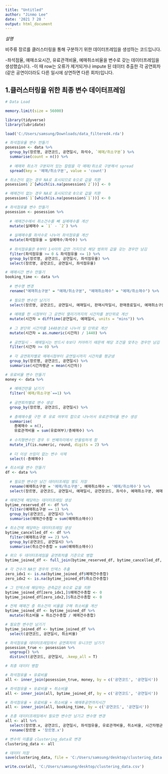 ---
title: "Untitled"
author: "Jinmo Lee"
date: '2021 7 28 '
output: html_document
---

*설명*

비주류 장르를 클러스터링을 통해 구분하기 위한 데이터프레임을 생성하는 코드입니다.

-좌석점율, 예매소요시간, 유료관객비율, 예매취소비율을 변수로 갖는 데이터프레임을 생성했습니다.
-이 때 row는 오류가 제거되거나 impute 된 데이터 추출한 각 공연회차(같은 공연이더라도 다른 일시에 상연하면 다른 회차)입니다. 

## 1.클러스터링을 위한 최종 변수 데이터프레임

```{r}

# Data Load

memory.limit(size = 56000)

library(tidyverse)
library(lubridate)

load('C:/Users/samsung/Downloads/data_filtered4.rda')

```

```{r}

# 좌석점유율 변수 만들기
posession <- data %>%
  group_by(장르명, 공연코드, 공연일시, 좌석수, `예매/취소구분`) %>%
  summarise(count = n()) %>%
  
  # 예매와 취소가 구분되어 있는 칼럼을 각 예매/취소로 구분해서 spread
  spread(key = '예매/취소구분', value = 'count')

# 취소건이 없는 경우 NA로 표시되므로 0으로 값을 치환
posession$`2`[which(is.na(posession$`2`))] <- 0 

# 예매건이 없는 경우 NA로 표시되므로 0으로 값을 치환
posession$`1`[which(is.na(posession$`1`))] <- 0

# 좌석점유율 변수 만들기
posession <- posession %>%
  
  # 예매건수에서 취소건수를 빼 실예매수를 계산
  mutate(실예매수 = `1` - `2`) %>%
  
  # 실예매수를 좌석수로 나누어 좌석점유율 계산
  mutate(좌석점유율 = 실예매수/좌석수) %>%
  
  # 좌석점유율은 0부터 1사이의 값만 가지므로 해당 범위의 값을 갖는 경우만 남김
  filter(좌석점유율 >= 0 & 좌석점유율 <= 1) %>%
  group_by(장르명, 공연코드, 공연일시, 좌석점유율) %>%
  select(장르명, 공연코드, 공연일시, 좌석점유율)

# 예매시간 변수 만들기
booking_time <- data %>% 
  
  # 변수명 변경
  rename("예매취소구분" = "예매/취소구분", "예매취소매수" = "예매/취소매수") %>% 
  
  # 필요한 변수만 남기기
  select(장르명, 공연코드, 공연일시, 예매일시, 판매시작일시, 판매종료일시, 예매취소구분, 예매취소매수) %>% 
  
  # 예매를 한 시점부터 그 공연이 열리기까지의 시간차를 분단위로 계산
  mutate(시간차 = difftime(공연일시, 예매일시, units = "mins")) %>%
  
  # 그 분단위 시간차를 1440분으로 나누어 일 단위로 계산
  mutate(시간차 = as.numeric(시간차) / 1440) %>% 
  
  # 공연일시 - 예매일시는 반드시 0보다 커야하기 때문에 해당 조건을 맞추는 경우만 남김
  filter(시간차 >= 0) %>% 
  
  # 각 공연회차별로 예매시점부터 공연일시까지 시간차를 평균냄
  group_by(장르명, 공연코드, 공연일시) %>% 
  summarise(시간차평균 = mean(시간차))

# 유료비율 변수 만들기
money <- data %>%
  
  # 예매건만을 남기기
  filter(`예매/취소구분`==1) %>% 
  
  # 공연회차별로 변수 생성
  group_by(장르명, 공연코드, 공연일시) %>% 
  
  # 총예매수를 구한 후 유료 여부의 합으로 나누어서 유료관객비율 변수 생성
  summarise(
    총예매수 = n(),
    유료관객비율 = sum(유료여부)/총예매수) %>%
  
  # 수치형변수인 경우 두 번째자리에서 반올림하게 함
  mutate_if(is.numeric, round, digits = 2) %>% 
  
  # 더 이상 쓰임이 없는 변수 삭제
  select(-총예매수)

# 취소비율 변수 만들기
df <- data %>% 
  
  # 필요한 변수만 남긴 데이터프레임 별도 저장
  rename(예매취소구분 = '예매/취소구분', 예매취소매수 = '예매/취소매수') %>% 
  select(장르명, 공연코드, 공연일시, 예매일시, 공연장코드, 좌석수, 예매취소구분, 예매취소매수)

# 예매건에 해당하는 데이터프레임 생성
bytime_reserved_df <- df %>% 
  filter(예매취소구분 == 1) %>%
  group_by(공연코드, 공연일시) %>% 
  summarise(예매건수총합 = sum(예매취소매수))

# 취소건에 해당하는 데이터프레임 생성
bytime_cancelled_df <- df %>% 
  filter(예매취소구분 == 2) %>%
  group_by(공연코드, 공연일시) %>% 
  summarise(취소건수총합 = sum(예매취소매수))

# 위으 두 데이터프레임을 공연회차를 기준으로 병합
bytime_joined_df <- full_join(bytime_reserved_df, bytime_cancelled_df, by = c("공연코드", "공연일시"))

# 각 건수가 NA인 경우의 인덱스 추출
zero_idx1 <- is.na(bytime_joined_df$예매건수총합)
zero_idx2 <- is.na(bytime_joined_df$취소건수총합)

# 그 인덱스에 해당하는 관측값은 0으로 값을 치환
bytime_joined_df[zero_idx1,]$예매건수총합 <- 0
bytime_joined_df[zero_idx2,]$취소건수총합 <- 0

# 전체 예매건 중 취소건의 비율을 구해 취소비율 계산
bytime_joined_df <- bytime_joined_df %>% 
  mutate(취소비율 = 취소건수총합 / 예매건수총합)

# 필요한 변수만 남기기
bytime_joined_df <- bytime_joined_df %>%
  select(공연코드, 공연일시, 취소비율)

# 좌석점유율 데이터프레임에서 공연회차의 유니크만 남기기
posession_true <- posession %>%
  ungroup() %>%
  distinct(공연코드, 공연일시, .keep_all = T)

# 최종 데이터 병합

# 좌석점유율 + 유료비율
all <- inner_join(posession_true, money, by = c('공연코드', '공연일시'))

# 좌석점유율 + 유료비율 + 취소비율
all <- inner_join(all, bytime_joined_df, by = c('공연코드', '공연일시'))

# 좌석점유율 + 유료비율 + 취소비율 + 예매후공연까지시간
all <- inner_join(all, booking_time, by = c('공연코드', '공연일시'))

# 초종 데이터프레임에서 필요한 변수만 남기고 변수명 변경
all <- all %>%
  select(장르명.x, 공연코드, 공연일시, 좌석점유율, 유료관객비율, 취소비율, 시간차평균) %>%
  rename(장르명 = '장르명.x')

# 변수의 이름을 clustering_data로 변경
clustering_data <- all

# 데이터 저장
save(clustering_data, file = 'C:/Users/samsung/desktop/clustering_data.rda')

write.csv(all, 'C:/Users/samsung/desktop/clustering_data.csv')

```

